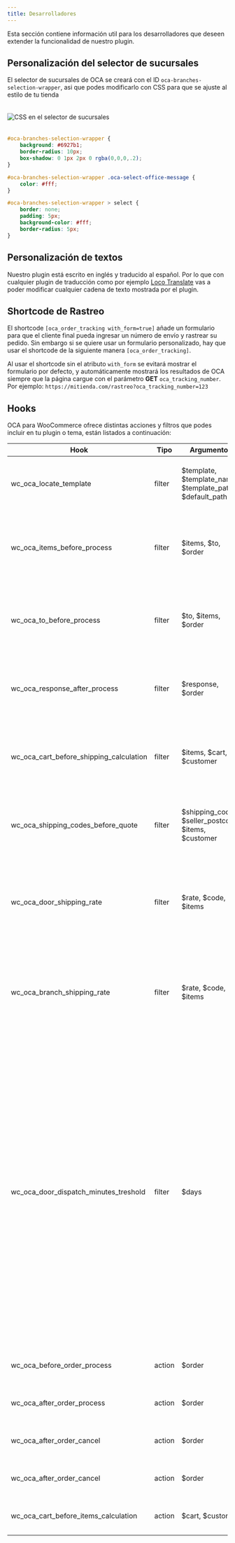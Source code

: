 ```yaml
---
title: Desarrolladores
---
```



Esta sección contiene información util para los desarrolladores que deseen extender la funcionalidad de nuestro plugin.

## Personalización del selector de sucursales

El selector de sucursales de OCA se creará con el ID `oca-branches-selection-wrapper`, asi que podes modificarlo con CSS para que se ajuste al estilo de tu tienda

<Image src={cssBranchSelector} style="margin:20px auto" alt="CSS en el selector de sucursales" />

```css
#oca-branches-selection-wrapper {
    background: #6927b1;
    border-radius: 10px;
    box-shadow: 0 1px 2px 0 rgba(0,0,0,.2);
}

#oca-branches-selection-wrapper .oca-select-office-message {
    color: #fff;
}

#oca-branches-selection-wrapper > select {
    border: none;
    padding: 5px;
    background-color: #fff;
    border-radius: 5px;
}
```


## Personalización de textos

Nuestro plugin está escrito en inglés y traducido al español. Por lo que con cualquier plugin de traducción como por ejemplo [Loco Translate](https://es.wordpress.org/plugins/loco-translate/) vas a poder modificar cualquier cadena de texto mostrada por el plugin.

## Shortcode de Rastreo

El shortcode `[oca_order_tracking with_form=true]` añade un formulario para que el cliente final pueda ingresar un número de envío y rastrear su pedido. Sin embargo si se quiere usar un formulario personalizado, hay que usar el shortcode de la siguiente manera `[oca_order_tracking]`.

Al usar el shortcode sin el atributo `with_form` se evitará mostrar el formulario por defecto, y automáticamente mostrará los resultados de OCA siempre que la página cargue con el parámetro **GET** `oca_tracking_number`. Por ejemplo: `https://mitienda.com/rastreo?oca_tracking_number=123`

## Hooks

OCA para WooCommerce ofrece distintas acciones y filtros que podes incluir en tu plugin o tema, están listados a continuación:


| Hook | Tipo | Argumentos | Descripción |
|------|------|------------|-------------|
|wc_oca_locate_template|filter|$template, $template_name, $template_path, $default_path|Permite modificar la ruta a usar al buscar la plantilla de un mail|
|wc_oca_items_before_process|filter|$items, $to, $order|Permite modificar los productos a utilizar antes de procesar una orden|
|wc_oca_to_before_process|filter|$to, $items, $order|Permite modificar los datos del destinatario antes de procesar una orden|
|wc_oca_response_after_process|filter|$response, $order|Permite modificar la respuesta obtenida de OCA luego de procesar una orden|
|wc_oca_cart_before_shipping_calculation|filter|$items, $cart, $customer|Permite modificar los productos a utilizar antes de cotizar un carrito|
|wc_oca_shipping_codes_before_quote|filter|$shipping_codes, $seller_postcode, $items, $customer|Permite modificar las operativas antes de cotizar un carrito|
|wc_oca_door_shipping_rate|filter|$rate, $code, $items|Permite modificar la cotización con destino a puerta obtenida en el carrito antes de agregarla al checkout|
|wc_oca_branch_shipping_rate|filter|$rate, $code, $items|Permite modificar la cotización con destino a sucursal obtenida en el carrito antes de agregarla al checkout|
|wc_oca_door_dispatch_minutes_treshold|filter|$days|Permite agregar minutos antes de considerar que el tiempo de colecta ya finalizó. (solo válido para operativas con colecta). Por ejemplo el valor "5" significa que si la colecta es hasta las 8pm, a las 7:56pm o más, ya se usará el siguiente día para la colecta; Otro ejemplo, "30" representa lo mismo pero a partir de las 7:31pm|
|wc_oca_before_order_process|action|$order|Ocurre antes de procesar una orden|
|wc_oca_after_order_process|action|$order|Ocurre luego de procesar una orden|
|wc_oca_after_order_cancel|action|$order|Ocurre antes de cancelar una orden|
|wc_oca_after_order_cancel|action|$order|Ocurre luego de cancelar una orden|
|wc_oca_cart_before_items_calculation|action|$cart, $customer|Ocurre antes de cotizar un carrito|